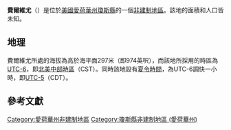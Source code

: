 {{noteTA
|G1=USState
|G2=地名
|G3=Unit
}}
{{Infobox settlement
|official_name            = 費爾維尤
|native_name = Fairview
|settlement_type          = [[非建制地區|非建制地區]]
|image_skyline            = 
|imagesize                = 
|image_map                = 
|mapsize                  = 
|pushpin_map              = USA Iowa
|pushpin_label            = 費爾維尤
|pushpin_label_position   = top
|pushpin_map_caption      = 費爾維尤在愛荷華州的位置
|subdivision_type         = [[世界政區索引|國家]]
|subdivision_type1        = [[美国州份|州份]]
|subdivision_type2        = [[愛荷華州行政区划|縣]]
|subdivision_name         = [[美国|美国]]
|subdivision_name1        = [[愛荷華州|愛荷華州]]
|subdivision_name2        = [[瓊斯縣_(愛荷華州)|瓊斯縣]]
|elevation_ft             = 974
|elevation_m              = 297
|area_total_km2           = 
|area_total_sq_mi         = 
|area_land_km2            = 
|area_land_sq_mi          = 
|area_water_km2           = 
|area_water_sq_mi         = 
|population_as_of         = 2010
|population_footnotes     = 
|population_total         = 
|population_metro         = 
|population_density_km2   = auto
|population_density_sq_mi = auto
|timezone                 = [[北美中部时区|北美中部时区]]
|utc_offset               = -6
|coordinates              = {{coord|42|04|41|N|91|19|48|W|display=inline,title}}
| coor_pinpoint           = 
| coordinates_footnotes   = 
|timezone_DST             = CDT
|utc_offset_DST           = -5
|postal_code_type         = [[美國郵區編號|郵區編號]]
|postal_code              = 
|area_code                = {{link-en|电话区号319|Area code 319|319}}
|blank_name = [[地名信息系统|GNIS ID]]
|blank_info = 456476<ref name="GNIS">{{cite gnis|456476|Fairview}}</ref>
}}
'''費爾維尤'''（{{lang-en|Fairview}}）是位於[[美國|美國]][[愛荷華州|愛荷華州]][[瓊斯縣_(愛荷華州)|瓊斯縣]]的一個[[非建制地區|非建制地區]]。該地的面積和人口皆未知。

== 地理 ==
費爾維尤所處的海拔為高於海平面297米（即974英呎），而該地所採用的時區為[[UTC-6|UTC-6]]，即[[北美中部時區|北美中部時區]]（CST）。同時該地設有[[夏令時間|夏令時間]]，為UTC-6調快一小時，即[[UTC-5|UTC-5]]（CDT）。

== 參考文獻 ==
{{reflist}}

{{瓊斯縣 (愛荷華州)}}

{{DEFAULTSORT:Fairview}}
[[Category:愛荷華州非建制地區|Category:愛荷華州非建制地區]]
[[Category:瓊斯縣非建制地區_(愛荷華州)|Category:瓊斯縣非建制地區 (愛荷華州)]]

{{Iowa-geo-stub}}